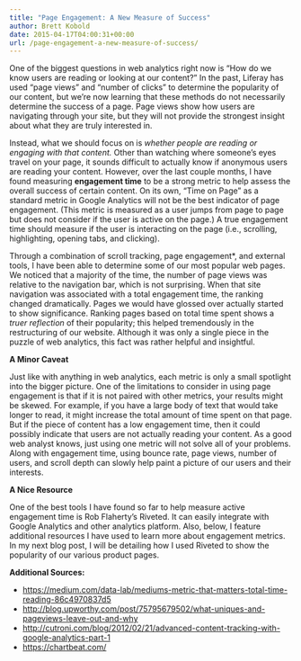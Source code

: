 ```yaml
---
title: "Page Engagement: A New Measure of Success"
author: Brett Kobold
date: 2015-04-17T04:00:31+00:00
url: /page-engagement-a-new-measure-of-success/
---
```


One of the biggest questions in web analytics right now is “How do we know users are reading or looking at our content?” In the past, Liferay has used “page views” and “number of clicks” to determine the popularity of our content, but we’re now learning that these methods do not necessarily determine the success of a page. Page views show how users are navigating through your site, but they will not provide the strongest insight about what they are truly interested in.

Instead, what we should focus on is _whether people are reading or engaging with that content._ Other than watching where someone’s eyes travel on your page, it sounds difficult to actually know if anonymous users are reading your content. However, over the last couple months, I have found measuring **engagement time** to be a strong metric to help assess the overall success of certain content. On its own, “Time on Page&#8221; as a standard metric in Google Analytics will not be the best indicator of page engagement. (This metric is measured as a user jumps from page to page but does not consider if the user is active on the page.) A true engagement time should measure if the user is interacting on the page (i.e., scrolling, highlighting, opening tabs, and clicking).

Through a combination of scroll tracking, page engagement*, and external tools, I have been able to determine some of our most popular web pages. We noticed that a majority of the time, the number of page views was relative to the navigation bar, which is not surprising. When that site navigation was associated with a total engagement time, the ranking changed dramatically. Pages we would have glossed over actually started to show significance. Ranking pages based on total time spent shows a _truer reflection_ of their popularity; this helped tremendously in the restructuring of our website. Although it was only a single piece in the puzzle of web analytics, this fact was rather helpful and insightful.

**A Minor Caveat**

Just like with anything in web analytics, each metric is only a small spotlight into the bigger picture. One of the limitations to consider in using page engagement is that if it is not paired with other metrics, your results might be skewed. For example, if you have a large body of text that would take longer to read, it might increase the total amount of time spent on that page. But if the piece of content has a low engagement time, then it could possibly indicate that users are not actually reading your content. As a good web analyst knows, just using one metric will not solve all of your problems. Along with engagement time, using bounce rate, page views, number of users, and scroll depth can slowly help paint a picture of our users and their interests.

**A Nice Resource**

One of the best tools I have found so far to help measure active engagement time is Rob Flaherty’s Riveted. It can easily integrate with Google Analytics and other analytics platform. Also, below, I feature additional resources I have used to learn more about engagement metrics. In my next blog post, I will be detailing how I used Riveted to show the popularity of our various product pages.

**Additional Sources:**

  * <https://medium.com/data-lab/mediums-metric-that-matters-total-time-reading-86c4970837d5>
  * <http://blog.upworthy.com/post/75795679502/what-uniques-and-pageviews-leave-out-and-why>
  * [http://cutroni.com/blog/2012/02/21/advanced-content-tracking-with-google-analytics-part-1][1]
  * [https://chartbeat.com/][2]

 [1]: http://cutroni.com/blog/2012/02/21/advanced-content-tracking-with-google-analytics-part-1/
 [2]: http://chartbeat.com/